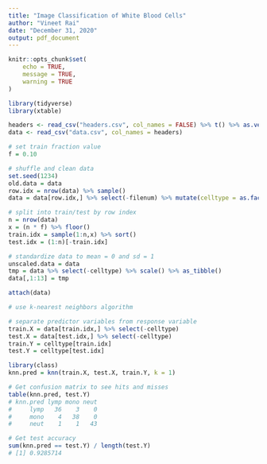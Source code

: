 ---
title: "Image Classification of White Blood Cells"
author: "Vineet Rai"
date: "December 31, 2020"
output: pdf_document
---

```{r setup, include=FALSE}
knitr::opts_chunk$set(
	echo = TRUE,
	message = TRUE,
	warning = TRUE
)
```

```{r}
library(tidyverse)
library(xtable)
```

```{r}
headers <- read_csv("headers.csv", col_names = FALSE) %>% t() %>% as.vector()
data <- read_csv("data.csv", col_names = headers)
```

```{r}
# set train fraction value
f = 0.10

# shuffle and clean data
set.seed(1234)
old.data = data
row.idx = nrow(data) %>% sample()
data = data[row.idx,] %>% select(-filenum) %>% mutate(celltype = as.factor(celltype))

# split into train/test by row index
n = nrow(data)
x = (n * f) %>% floor()
train.idx = sample(1:n,x) %>% sort()
test.idx = (1:n)[-train.idx]

# standardize data to mean = 0 and sd = 1
unscaled.data = data
tmp = data %>% select(-celltype) %>% scale() %>% as_tibble()
data[,1:13] = tmp

attach(data)
```

```{r}
# use k-nearest neighbors algorithm

# separate predictor variables from response variable
train.X = data[train.idx,] %>% select(-celltype)
test.X = data[test.idx,] %>% select(-celltype)
train.Y = celltype[train.idx]
test.Y = celltype[test.idx]

library(class)
knn.pred = knn(train.X, test.X, train.Y, k = 1)
```

```{r}
# Get confusion matrix to see hits and misses
table(knn.pred, test.Y)
# knn.pred lymp mono neut
#     lymp   36    3    0
#     mono    4   38    0
#     neut    1    1   43

# Get test accuracy
sum(knn.pred == test.Y) / length(test.Y)
# [1] 0.9285714
```

